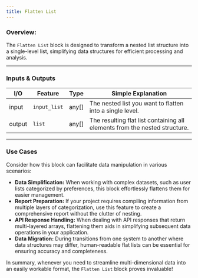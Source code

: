 ```yaml
---
title: Flatten List
---
```


### **Overview:**

The `Flatten List` block is designed to transform a nested list structure into a single-level list, simplifying data structures for efficient processing and analysis.

---

### Inputs & Outputs

| I/O    | Feature      | Type  | Simple Explanation                                                         |
| ------ | ------------ | ----- | -------------------------------------------------------------------------- |
| input  | `input_list` | any[] | The nested list you want to flatten into a single level.                   |
| output | `list`       | any[] | The resulting flat list containing all elements from the nested structure. |

---

### Use Cases

Consider how this block can facilitate data manipulation in various scenarios:

- **Data Simplification:** When working with complex datasets, such as user lists categorized by preferences, this block effortlessly flattens them for easier management.
- **Report Preparation:** If your project requires compiling information from multiple layers of categorization, use this feature to create a comprehensive report without the clutter of nesting.
- **API Response Handling:** When dealing with API responses that return multi-layered arrays, flattening them aids in simplifying subsequent data operations in your application.
- **Data Migration:** During transitions from one system to another where data structures may differ, human-readable flat lists can be essential for ensuring accuracy and completeness.

In summary, whenever you need to streamline multi-dimensional data into an easily workable format, the `Flatten List` block proves invaluable!
